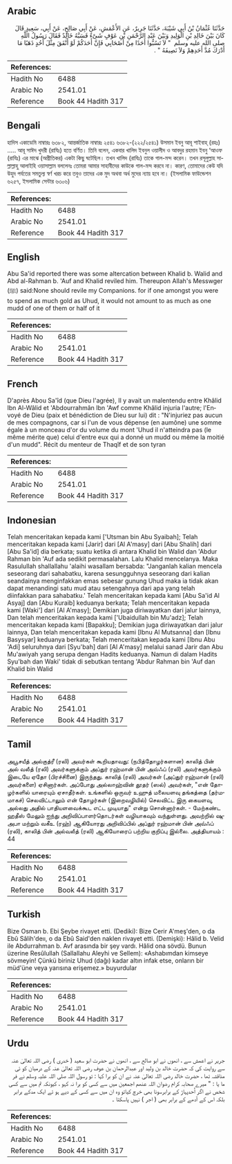 ## Arabic


<div dir="rtl" lang="ar" style={{fontSize:'larger',backgroundColor:'#f8f9fa',padding:20}}>
حَدَّثَنَا عُثْمَانُ بْنُ أَبِي شَيْبَةَ، حَدَّثَنَا جَرِيرٌ، عَنِ الأَعْمَشِ، عَنْ أَبِي صَالِحٍ، عَنْ أَبِي، سَعِيدٍ قَالَ كَانَ بَيْنَ خَالِدِ بْنِ الْوَلِيدِ وَبَيْنَ عَبْدِ الرَّحْمَنِ بْنِ عَوْفٍ شَىْءٌ فَسَبَّهُ خَالِدٌ فَقَالَ رَسُولُ اللَّهِ صلى الله عليه وسلم ‏ "‏ لاَ تَسُبُّوا أَحَدًا مِنْ أَصْحَابِي فَإِنَّ أَحَدَكُمْ لَوْ أَنْفَقَ مِثْلَ أُحُدٍ ذَهَبًا مَا أَدْرَكَ مُدَّ أَحَدِهِمْ وَلاَ نَصِيفَهُ ‏"‏ ‏.‏
</div>
<div style={{backgroundColor:'#f8f9fa',padding:20, marginBottom: 10}}><table> <thead> <tr> <th>References:</th> <th></th> </tr> </thead> <tbody><tr><td>Hadith No</td><td>6488</td></tr><tr><td>Arabic No</td><td>2541.01</td></tr><tr><td>Reference</td><td>Book 44 Hadith 317</td></tr></tbody></table></div>

## Bengali


<div dir="ltr" lang="bn" style={{fontSize:'larger',backgroundColor:'#f8f9fa',padding:20}}>
হাদিস একাডেমি নাম্বারঃ ৬৩৮২, আন্তর্জাতিক নাম্বারঃ ২৫৪১ ৬৩৮২-(২২২/২৫৪১) উসমান ইবনু আবূ শাইবাহ্ (রহঃ) ..... আবূ সাঈদ খুদরী (রাযিঃ) হতে বর্ণিত। তিনি বলেন, একবার খালিদ ইবনুল ওয়ালীদ ও আবদুর রহমান ইবনু ‘আওফ (রাযিঃ) এর মাঝে (অপ্রীতিকর) একটা কিছু ঘটেছিল। তখন খালিদ (রাযিঃ) তাকে গাল-মন্দ করেন। তখন রসূলুল্লাহ সাল্লাল্লাহু আলাইহি ওয়াসাল্লাম বললেনঃ তোমরা আমার সাহাবীদের কাউকে গাল-মন্দ করবে না। কারণ, তোমাদের কেউ যদি উহুদ পর্বতের সমতুল্য স্বর্ণ খরচ করে তবুও তাদের এক মুদ অথবা অর্ধ মুদের ন্যায় হবে না। (ইসলামিক ফাউন্ডেশন ৬২৫৭, ইসলামিক সেন্টার ৬৩০৬)
</div>
<div style={{backgroundColor:'#f8f9fa',padding:20, marginBottom: 10}}><table> <thead> <tr> <th>References:</th> <th></th> </tr> </thead> <tbody><tr><td>Hadith No</td><td>6488</td></tr><tr><td>Arabic No</td><td>2541.01</td></tr><tr><td>Reference</td><td>Book 44 Hadith 317</td></tr></tbody></table></div>

## English


<div dir="ltr" lang="en" style={{fontSize:'larger',backgroundColor:'#f8f9fa',padding:20}}>
Abu Sa'id reported there was some altercation between Khalid b. Walid and Abd al-Rahman b. 'Auf and Khalid reviled him. Thereupon Allah's Messwger (ﷺ) said:None should revile my Companions. for if one amongst you were to spend as much gold as Uhud, it would not amount to as much as one mudd of one of them or half of it
</div>
<div style={{backgroundColor:'#f8f9fa',padding:20, marginBottom: 10}}><table> <thead> <tr> <th>References:</th> <th></th> </tr> </thead> <tbody><tr><td>Hadith No</td><td>6488</td></tr><tr><td>Arabic No</td><td>2541.01</td></tr><tr><td>Reference</td><td>Book 44 Hadith 317</td></tr></tbody></table></div>

## French


<div dir="ltr" lang="fr" style={{fontSize:'larger',backgroundColor:'#f8f9fa',padding:20}}>
D'après Abou Sa'îd (que Dieu l'agrée), Il y avait un malentendu entre Khâlid Ibn Al-Wâlid et 'Abdourrahmân Ibn 'Awf comme Khâlid injuria l'autre; l'Envoyé de Dieu (paix et bénédiction de Dieu sur lui) dit : "N'injuriez pas aucun de mes compagnons, car si l'un de vous dépense (en aumône) une somme égale à un monceau d'or du volume du mont 'Uhud il n'atteindra pas (le même mérite que) celui d'entre eux qui a donné un mudd ou même la moitié d'un mudd". Récit du menteur de Thaqîf et de son tyran
</div>
<div style={{backgroundColor:'#f8f9fa',padding:20, marginBottom: 10}}><table> <thead> <tr> <th>References:</th> <th></th> </tr> </thead> <tbody><tr><td>Hadith No</td><td>6488</td></tr><tr><td>Arabic No</td><td>2541.01</td></tr><tr><td>Reference</td><td>Book 44 Hadith 317</td></tr></tbody></table></div>

## Indonesian


<div dir="ltr" lang="id" style={{fontSize:'larger',backgroundColor:'#f8f9fa',padding:20}}>
Telah menceritakan kepada kami ['Utsman bin Abu Syaibah]; Telah menceritakan kepada kami [Jarir] dari [Al A'masy] dari [Abu Shalih] dari [Abu Sa'id] dia berkata; suatu ketika di antara Khalid bin Walid dan 'Abdur Rahman bin 'Auf ada sedikit permasalahan. Lalu Khalid mencelanya. Maka Rasulullah shallallahu 'alaihi wasallam bersabda: "Janganlah kalian mencela seseorang dari sahabatku, karena sesungguhnya seseorang dari kalian seandainya menginfakkan emas sebesar gunung Uhud maka ia tidak akan dapat menandingi satu mud atau setengahnya dari apa yang telah diinfakkan para sahabatku.' Telah menceritakan kepada kami [Abu Sa'id Al Asyaj] dan [Abu Kuraib] keduanya berkata; Telah menceritakan kepada kami [Waki'] dari [Al A'masy]; Demikian juga diriwayatkan dari jalur lainnya, Dan telah menceritakan kepada kami ['Ubaidullah bin Mu'adz]; Telah menceritakan kepada kami [Bapakku]; Demikian juga diriwayatkan dari jalur lainnya, Dan telah menceritakan kepada kami [Ibnu Al Mutsanna] dan [Ibnu Basysyar] keduanya berkata; Telah menceritakan kepada kami [Ibnu Abu 'Adi] seluruhnya dari [Syu'bah] dari [Al A'masy] melalui sanad Jarir dan Abu Mu'awiyah yang serupa dengan Hadits keduanya. Namun di dalam Hadits Syu'bah dan Waki' tidak di sebutkan tentang 'Abdur Rahman bin 'Auf dan Khalid bin Walid
</div>
<div style={{backgroundColor:'#f8f9fa',padding:20, marginBottom: 10}}><table> <thead> <tr> <th>References:</th> <th></th> </tr> </thead> <tbody><tr><td>Hadith No</td><td>6488</td></tr><tr><td>Arabic No</td><td>2541.01</td></tr><tr><td>Reference</td><td>Book 44 Hadith 317</td></tr></tbody></table></div>

## Tamil


<div dir="ltr" lang="ta" style={{fontSize:'larger',backgroundColor:'#f8f9fa',padding:20}}>
அபூசயீத் அல்குத்ரீ (ரலி) அவர்கள் கூறியதாவது: (நபித்தோழர்களான) காலித் பின் அல் வலீத் (ரலி) அவர்களுக்கும் அப்துர் ரஹ்மான் பின் அவ்ஃப் (ரலி) அவர்களுக்கும் இடையே ஏதோ (பிரச்சினை) இருந்தது. காலித் (ரலி) அவர்கள் (அப்துர் ரஹ்மான் (ரலி) அவர்களை) ஏசினார்கள். அப்போது அல்லாஹ்வின் தூதர் (ஸல்) அவர்கள், "என் தோழர்களில் யாரையும் ஏசாதீர்கள். உங்களில் ஒருவர் உஹுத் மலையளவு தங்கத்தை (தர்மமாகச்) செலவிட்டாலும் என் தோழர்கள் (இறைவழியில்) செலவிட்ட இரு கையளவு, அல்லது அதில் பாதியளவைக்கூட எட்ட முடியாது" என்று சொன்னார்கள். - மேற்கண்ட ஹதீஸ் மேலும் ஐந்து அறிவிப்பாளர்தொடர்கள் வழியாகவும் வந்துள்ளது. அவற்றில் ஷுஅபா மற்றும் வகீஉ (ரஹ்) ஆகியோரது அறிவிப்பில் அப்துர் ரஹ்மான் பின் அவ்ஃப் (ரலி), காலித் பின் அல்வலீத் (ரலி) ஆகியோரைப் பற்றிய குறிப்பு இல்லை. அத்தியாயம் : 44
</div>
<div style={{backgroundColor:'#f8f9fa',padding:20, marginBottom: 10}}><table> <thead> <tr> <th>References:</th> <th></th> </tr> </thead> <tbody><tr><td>Hadith No</td><td>6488</td></tr><tr><td>Arabic No</td><td>2541.01</td></tr><tr><td>Reference</td><td>Book 44 Hadith 317</td></tr></tbody></table></div>

## Turkish


<div dir="ltr" lang="tr" style={{fontSize:'larger',backgroundColor:'#f8f9fa',padding:20}}>
Bize Osman b. Ebi Şeybe rivayet etti. (Dediki): Bize Cerir A'meş'den, o da Ebû Sâlih'deıı, o da Ebû Said'den naklen rivayet etti. (Demişki): Hâlid b. Velid ile Abdurrahman b. Avf arasında bir şey vardı. Hâlid ona sövdü. Bunun üzerine Resûlullah (Sallallahu Aleyhi ve Sellem): «Ashabımdan kimseye sövmeyin! Çünkü biriniz Uhud (dağı) kadar altın infak etse, onların bir müd'üne veya yarısına erişemez.» buyurdular
</div>
<div style={{backgroundColor:'#f8f9fa',padding:20, marginBottom: 10}}><table> <thead> <tr> <th>References:</th> <th></th> </tr> </thead> <tbody><tr><td>Hadith No</td><td>6488</td></tr><tr><td>Arabic No</td><td>2541.01</td></tr><tr><td>Reference</td><td>Book 44 Hadith 317</td></tr></tbody></table></div>

## Urdu


<div dir="rtl" lang="ur" style={{fontSize:'larger',backgroundColor:'#f8f9fa',padding:20}}>
جریر نے اعمش سے ، انھوں نے ابو صالح سے ، انھوں نے حضرت ابو سعید ( خدری ) رضی اللہ تعالیٰ عنہ سے روایت کی کہ حضرت خالد بن ولید اور عبدالرحمان بن عوف رضی اللہ تعالیٰ عنہ کے درمیان کو ئی مناقشہ تھا ، حضرت خالد رضی اللہ تعالیٰ عنہ نے ان کو برا کہا : تو رسول اللہ صلی اللہ علیہ وسلم نے فر ما یا : " میرے صحابہ کرام رضوان اللہ عنھم اجمعین میں سے کسی کو برا نہ کہو ، کیونکہ تم میں سے کسی شخص نے اگر اُحدپہاڑ کے برابرسونا بھی خرچ کیاتو وہ ان میں سے کسی کے دیے ہو ئے ایک مدکے برابر بلکہ اس کے آدھے کے برابر بھی ( اجر ) نہیں پاسکتا ۔
</div>
<div style={{backgroundColor:'#f8f9fa',padding:20, marginBottom: 10}}><table> <thead> <tr> <th>References:</th> <th></th> </tr> </thead> <tbody><tr><td>Hadith No</td><td>6488</td></tr><tr><td>Arabic No</td><td>2541.01</td></tr><tr><td>Reference</td><td>Book 44 Hadith 317</td></tr></tbody></table></div>